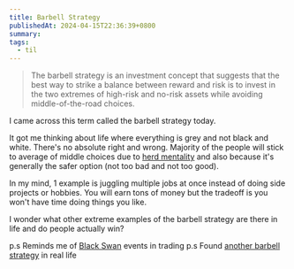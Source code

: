```yaml
---
title: Barbell Strategy
publishedAt: 2024-04-15T22:36:39+0800
summary: 
tags:
  - til
---
```


> The barbell strategy is an investment concept that suggests that the best way to strike a balance between reward and risk is to invest in the two extremes of high-risk and no-risk assets while avoiding middle-of-the-road choices.

I came across this term called the barbell strategy today.

It got me thinking about life where everything is grey and not black and white. There's no absolute right and wrong. Majority of the people will stick to average of middle choices due to [herd mentality](https://en.wikipedia.org/wiki/Herd_mentality) and also because it's generally the safer option (not too bad and not too good).

In my mind, 1 example is juggling multiple jobs at once instead of doing side projects or hobbies. You will earn tons of money but the tradeoff is you won't have time doing things you like.

I wonder what other extreme examples of the barbell strategy are there in life and do people actually win? 

p.s Reminds me of [Black Swan](https://www.investopedia.com/terms/b/blackswan.asp) events in trading
p.s Found [another barbell strategy](https://www.marketwatch.com/story/just-launched-an-etf-made-for-black-swan-moments-like-these-11600288102) in real life
